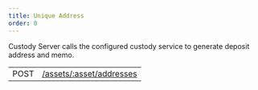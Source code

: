 ```yaml
---
title: Unique Address
order: 0
---
```



Custody Server calls the configured custody service to generate deposit address and memo.

<EndpointsTable title="Endpoints">

| | |
| --- | --------------------- |
| POST | [/assets/:asset/addresses](../generate-unique-address.api.mdx) |


</EndpointsTable>
